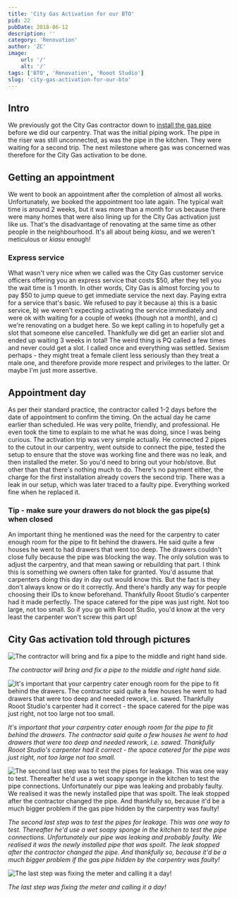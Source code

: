 ```yaml
---
title: 'City Gas Activation for our BTO'
pid: 22
pubDate: 2018-06-12
description: ''
category: 'Renovation'
author: 'ZC'
image:
    url: '/'
    alt: '/'
tags: ['BTO', 'Renovation', 'Rooot Studio']
slug: 'city-gas-activation-for-our-bto'
---
```


## Intro

We previously got the City Gas contractor down to [install the gas pipe](https://btonomics.com/renovation/city-gas-pipe-installation-for-our-bto/) before we did our carpentry. That was the initial piping work. The pipe in the riser was still unconnected, as was the pipe in the kitchen. They were waiting for a second trip. The next milestone where gas was concerned was therefore for the City Gas activation to be done.

## Getting an appointment

We went to book an appointment after the completion of almost all works. Unfortunately, we booked the appointment too late again. The typical wait time is around 2 weeks, but it was more than a month for us because there were many homes that were also lining up for the City Gas activation just like us. That's the disadvantage of renovating at the same time as other people in the neighbourhood. It's all about being _kiasu_, and we weren't meticulous or _kiasu_ enough!

### Express service

What wasn't very nice when we called was the City Gas customer service officers offering you an express service that costs $50, after they tell you the wait time is 1 month. In other words, City Gas is almost forcing you to pay $50 to jump queue to get immediate service the next day. Paying extra for a service that's basic. We refused to pay it because a) this is a basic service, b) we weren't expecting activating the service immediately and were ok with waiting for a couple of weeks (though not a month), and c) we're renovating on a budget here. So we kept calling in to hopefully get a slot that someone else cancelled. Thankfully we did get an earlier slot and ended up waiting 3 weeks in total! The weird thing is PQ called a few times and never could get a slot. I called once and everything was settled. Sexism perhaps - they might treat a female client less seriously than they treat a male one, and therefore provide more respect and privileges to the latter. Or maybe I'm just more assertive.

## Appointment day

As per their standard practice, the contractor called 1-2 days before the date of appointment to confirm the timing. On the actual day he came earlier than scheduled. He was very polite, friendly, and professional. He even took the time to explain to me what he was doing, since I was being curious. The activation trip was very simple actually. He connected 2 pipes to the cutout in our carpentry, went outside to connect the pipe, tested the setup to ensure that the stove was working fine and there was no leak, and then installed the meter. So you'd need to bring out your hob/stove. But other than that there's nothing much to do. There's no payment either, the charge for the first installation already covers the second trip. There was a leak in our setup, which was later traced to a faulty pipe. Everything worked fine when he replaced it.

### Tip - make sure your drawers do not block the gas pipe(s) when closed

An important thing he mentioned was the need for the carpentry to cater enough room for the pipe to fit behind the drawers. He said quite a few houses he went to had drawers that went too deep. The drawers couldn't close fully because the pipe was blocking the way. The only solution was to adjust the carpentry, and that mean sawing or rebuilding that part. I think this is something we owners often take for granted. You'd assume that carpenters doing this day in day out would know this. But the fact is they don't always know or do it correctly. And there's hardly any way for people choosing their IDs to know beforehand. Thankfully Rooot Studio's carpenter had it made perfectly. The space catered for the pipe was just right. Not too large, not too small. So if you go with Rooot Studio, you'd know at the very least the carpenter won't screw this part up!

## City Gas activation told through pictures

![The contractor will bring and fix a pipe to the middle and right hand side.](./images/22_IMG_20180608_152352-1024x768.jpg)

_The contractor will bring and fix a pipe to the middle and right hand side._

![It's important that your carpentry cater enough room for the pipe to fit behind the drawers. The contractor said quite a few houses he went to had drawers that were too deep and needed rework, i.e. sawed. Thankfully Rooot Studio's carpenter had it correct - the space catered for the pipe was just right, not too large not too small.](./images/22_IMG_20180608_152248-768x1024.jpg)

_It's important that your carpentry cater enough room for the pipe to fit behind the drawers. The contractor said quite a few houses he went to had drawers that were too deep and needed rework, i.e. sawed. Thankfully Rooot Studio's carpenter had it correct - the space catered for the pipe was just right, not too large not too small._

![The second last step was to test the pipes for leakage. This was one way to test. Thereafter he'd use a wet soapy sponge in the kitchen to test the pipe connections. Unfortunately our pipe was leaking and probably faulty. We realised it was the newly installed pipe that was spoilt. The leak stopped after the contractor changed the pipe. And thankfully so, because it'd be a much bigger problem if the gas pipe hidden by the carpentry was faulty!](./images/22_IMG_20180608_152613-1014x1024.jpg)

_The second last step was to test the pipes for leakage. This was one way to test. Thereafter he'd use a wet soapy sponge in the kitchen to test the pipe connections. Unfortunately our pipe was leaking and probably faulty. We realised it was the newly installed pipe that was spoilt. The leak stopped after the contractor changed the pipe. And thankfully so, because it'd be a much bigger problem if the gas pipe hidden by the carpentry was faulty!_

![The last step was fixing the meter and calling it a day!](./images/22_IMG_20180608_153426-1024x768.jpg)

_The last step was fixing the meter and calling it a day!_
